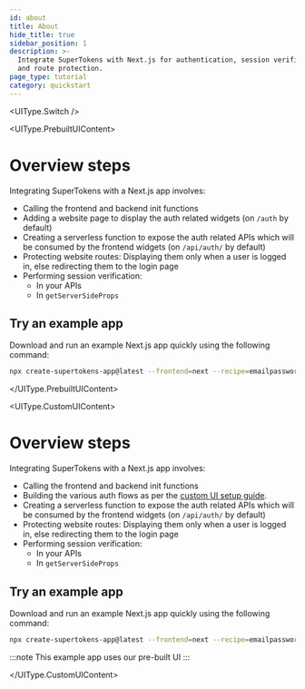 ```yaml
---
id: about
title: About
hide_title: true
sidebar_position: 1
description: >-
  Integrate SuperTokens with Next.js for authentication, session verification,
  and route protection.
page_type: tutorial
category: quickstart
---
```



<UIType.Switch />

<UIType.PrebuiltUIContent>

# Overview steps

Integrating SuperTokens with a Next.js app involves:
- Calling the frontend and backend init functions
- Adding a website page to display the auth related widgets (on `/auth` by default)
- Creating a serverless function to expose the auth related APIs which will be consumed by the frontend widgets (on `/api/auth/` by default)
- Protecting website routes: Displaying them only when a user is logged in, else redirecting them to the login page
- Performing session verification:
    - In your APIs
    - In `getServerSideProps`

## Try an example app
Download and run an example Next.js app quickly using the following command:

```bash
npx create-supertokens-app@latest --frontend=next --recipe=emailpassword
```

</UIType.PrebuiltUIContent>

<UIType.CustomUIContent>

# Overview steps

Integrating SuperTokens with a Next.js app involves:
- Calling the frontend and backend init functions
- Building the various auth flows as per the [custom UI setup guide](../custom-ui/init/frontend).
- Creating a serverless function to expose the auth related APIs which will be consumed by the frontend widgets (on `/api/auth/` by default)
- Protecting website routes: Displaying them only when a user is logged in, else redirecting them to the login page
- Performing session verification:
    - In your APIs
    - In `getServerSideProps`

## Try an example app

Download and run an example Next.js app quickly using the following command:

```bash
npx create-supertokens-app@latest --frontend=next --recipe=emailpassword
```

:::note
This example app uses our pre-built UI
:::

</UIType.CustomUIContent>
